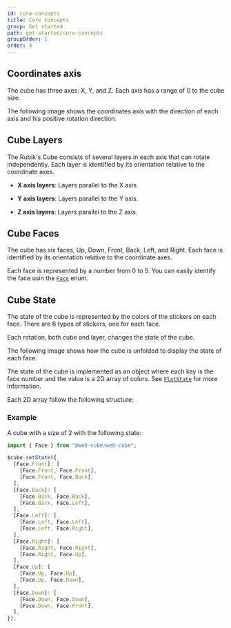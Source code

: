 ```yaml
---
id: core-concepts
title: Core Concepts
group: Get started
path: get-started/core-concepts
groupOrder: 1
order: 4
---
```




## Coordinates axis

The cube has three axes: X, Y, and Z. Each axis has a range of 0 to the cube size.

The following image shows the coordinates axis with the direction of each axis and his positive rotation direction.

<figure>
  <CoordsSvg />
</figure>

## Cube Layers

The Rubik's Cube consists of several layers in each axis that can rotate independently. Each layer is identified by its orientation relative to the coordinate axes.

- **X axis layers**: Layers parallel to the X axis.
  <figure>
    <LayerXSvg />
  </figure>
- **Y axis layers**: Layers parallel to the Y axis.
  <figure>
    <LayerYSvg />
  </figure>
- **Z axis layers**: Layers parallel to the Z axis.
  <figure>
    <LayerZSvg />
  </figure>

## Cube Faces

The cube has six faces, Up, Down, Front, Back, Left, and Right. Each face is identified by its orientation relative to the coordinate axes.

Each face is represented by a number from 0 to 5. You can easily identify the face usin the [`Face`](/docs/others/types#face-enum) enum.

<figure>
  <FacesSvg />
</figure>

## Cube State

The state of the cube is represented by the colors of the stickers on each face. There are 6 types of stickers, one for each face.

Each rotation, both cube and layer, changes the state of the cube.

The following image shows how the cube is unfolded to display the state of each face.

<figure>
  <StateSvg />
</figure>

The state of the cube is implemented as an object where each key is the face number and the value is a 2D array of colors. See [`FlatState`](/docs/others/types#flatstate-type) for more information.

Each 2D array follow the following structure:

<figure>
  <StateFaceSvg />
</figure>

### Example

A cube with a size of 2 with the following state:

```typescript title=index.ts
import { Face } from "@web-cube/web-cube";

$cube.setState({
  [Face.Front]: [
    [Face.Front, Face.Front],
    [Face.Front, Face.Back],
  ],
  [Face.Back]: [
    [Face.Back, Face.Back],
    [Face.Back, Face.Left],
  ],
  [Face.Left]: [
    [Face.Left, Face.Left],
    [Face.Left, Face.Right],
  ],
  [Face.Right]: [
    [Face.Right, Face.Right],
    [Face.Right, Face.Up],
  ],
  [Face.Up]: [
    [Face.Up, Face.Up],
    [Face.Up, Face.Down],
  ],
  [Face.Down]: [
    [Face.Down, Face.Down],
    [Face.Down, Face.Front],
  ],
});
```

<div class="my-8 overflow-hidden rounded-lg bg-slate-300 dark:bg-slate-700">
  <WebCube id="example-core-conceps" size={2}>
    <script type="module">
      {`
      const $cube = document.getElementById('example-core-conceps');
      $cube.setState({
        0: [
          [0, 0],
          [0, 1]
        ],
        1: [
          [1, 1],
          [1, 2]
        ],
        2: [
          [2, 2],
          [2, 3]
        ],
        3: [
          [3, 3],
          [3, 4]
        ],
        4: [
          [4, 4],
          [4, 5]
        ],
        5: [
          [5, 5],
          [5, 0]
        ]
      });
    `}
    </script>
  </WebCube>
</div>
